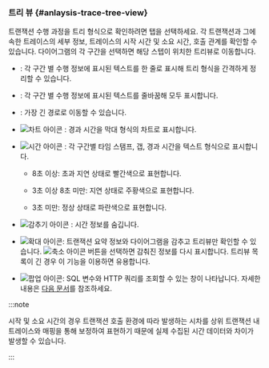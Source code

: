 ### 트리 뷰 {#anlaysis-trace-tree-view}

트랜잭션 수행 과정을 트리 형식으로 확인하려면 <Cmdname sid="TTL06127" className="uitext" /> 탭을 선택하세요. 각 트랜잭션과 그에 속한 트레이스의 세부 정보, 트레이스의 시작 시간 및 소요 시간, 호출 관계를 확인할 수 있습니다. 다이어그램의 각 구간을 선택하면 해당 스텝이 위치한 트리뷰로 이동합니다.

<Xclude product='php,nodejs,golang'>

<ImgLang img="analysis-tx-tree-view.png" desc="트리뷰" />

</Xclude>

<InDoc product='php,nodejs,golang'>

<ImgLang img="analysis-tx-tree-view-none-actx.png" desc="트리뷰" />

</InDoc>

* <Cmdname sid="BTN06368" className="uitext" />: 각 구간 별 수행 정보에 표시된 텍스트를 한 줄로 표시해 트리 형식을 간격하게 정리할 수 있습니다.

* <Cmdname sid="BTN06369" className="uitext" />: 각 구간 별 수행 정보에 표시된 텍스트를 줄바꿈해 모두 표시합니다.

* <Cmdname sid="BTN06327" className="uitext" />: 가장 긴 경로로 이동할 수 있습니다.

* ![차트 아이콘](/img/ic-bar-chart.svg) <Cmdname sid="BTN06743" className="uitext" />: 경과 시간을 막대 형식의 차트로 표시합니다.

* ![시간 아이콘](/img/ic-custom-time.svg) <Cmdname sid="BTN06744" className="uitext" />: 각 구간별 타임 스탬프, 갭, 경과 시간을 텍스트 형식으로 표시합니다.

  * 8초 이상: <span class='etrs'>초과 지연</span> 상태로 <span class='etrs'>빨간색</span>으로 표현합니다.

  * 3초 이상 8초 미만: <span class='ov5ud10'>지연</span> 상태로 <span class='ov5ud10'>주황색</span>으로 표현합니다.

  * 3초 미만: <span class='woer'>정상</span> 상태로 <span class='woer'>파란색</span>으로 표현합니다.

* ![감추기 아이콘](/img/ic-eye-invisible.svg) <Cmdname sid="BTN06745" className="uitext" />: 시간 정보를 숨깁니다.

* ![확대 아이콘](/img/ic-outside.svg): 트랜잭션 요약 정보와 다이어그램을 감추고 트리뷰만 확인할 수 있습니다. ![축소 아이콘](/img/ic-inside.svg) 버튼을 선택하면 감춰진 정보를 다시 표시합니다. 트리뷰 목록이 긴 경우 이 기능을 이용하면 유용합니다.

* ![팝업 아이콘](/img/ic-popup.svg): SQL 변수와 HTTP 쿼리를 조회할 수 있는 창이 나타납니다. 자세한 내용은 [다음 문서](#transaction-parameter)를 참조하세요.

:::note

시작 및 소요 시간의 경우 트랜잭션 호출 환경에 따라 발생하는 시차를 상위 트랜잭션 내 트레이스와 매핑을 통해 보정하여 표현하기 때문에 실제 수집된 시간 데이터와 차이가 발생할 수 있습니다.

:::